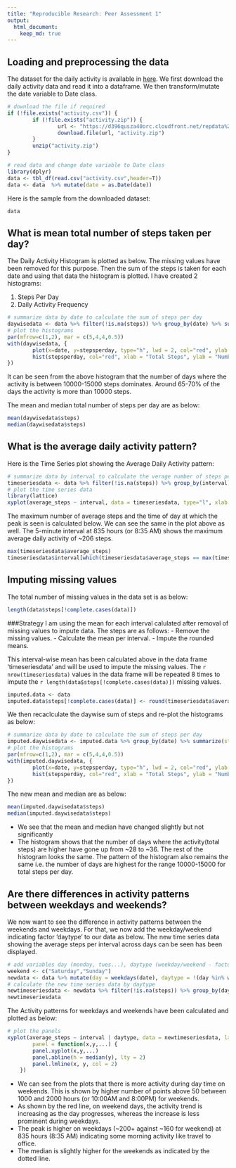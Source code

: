 ```yaml
---
title: "Reproducible Research: Peer Assessment 1"
output: 
  html_document:
    keep_md: true
---
```



## Loading and preprocessing the data
The dataset for the daily activity is available in [here](https://d396qusza40orc.cloudfront.net/repdata%2Fdata%2Factivity.zip).  We first download the daily activity data and read it into a dataframe.  We then transform/mutate the date variable to Date class. 
```r
# download the file if required
if (!file.exists("activity.csv")) {
        if (!file.exists("activity.zip")) {
                url <- "https://d396qusza40orc.cloudfront.net/repdata%2Fdata%2Factivity.zip"
                download.file(url, "activity.zip")
        }
        unzip("activity.zip")
}

# read data and change date variable to Date class
library(dplyr)
data <- tbl_df(read.csv("activity.csv",header=T))
data <- data  %>% mutate(date = as.Date(date))
```
  
Here is the sample from the downloaded dataset:
```r
data
```

## What is mean total number of steps taken per day?
  
The Daily Activity Histogram is plotted as below.  The missing values have been removed for this purpose.  Then the sum of the steps is taken for each date and using that data the histogram is plotted.  I have created 2 histograms:

1. Steps Per Day
2. Daily Activity Frequency

```r
# summarize data by date to calculate the sum of steps per day
daywisedata <- data %>% filter(!is.na(steps)) %>% group_by(date) %>% summarize(stepsperday = sum(steps))
# plot the histograms
par(mfrow=c(1,2), mar = c(5,4,4,0.5))
with(daywisedata, {
        plot(x=date, y=stepsperday, type="h", lwd = 2, col="red", ylab = "Steps", xlab = "Date", main = "Steps Per Day")
        hist(stepsperday, col="red", xlab = "Total Steps", ylab = "Number Of Days", main = "Daily Activity Frequency")
})
```
  
It can be seen from the above histogram that the number of days where the activity is between 10000-15000 steps dominates.  Around 65-70% of the days the activity is more than 10000 steps.

The mean and median total number of steps per day are as below:
```r
mean(daywisedata$steps)
median(daywisedata$steps)
```

## What is the average daily activity pattern?
Here is the Time Series plot showing the Average Daily Activity pattern:
```r
# summarize data by interval to calculate the verage number of steps per day
timeseriesdata <- data %>% filter(!is.na(steps)) %>% group_by(interval) %>% summarize(average_steps = mean(steps))
# plot the time series data
library(lattice)
xyplot(average_steps ~ interval, data = timeseriesdata, type="l", xlab = "Time Of Day (HHMM)", ylab = "Average Steps", main = "Average Daily Activity")
```
  
The maximum number of average steps and the time of day at which the peak is seen is calculated below.  We can see the same in the plot above as well.  The 5-minute interval at 835 hours (or 8:35 AM) shows the maximum average daily activity of ~206 steps.
```r
max(timeseriesdata$average_steps)
timeseriesdata$interval[which(timeseriesdata$average_steps == max(timeseriesdata$average_steps))]
```

## Imputing missing values
The total number of missing values in the data set is as below:
```r
length(data$steps[!complete.cases(data)])
```
  
###Strategy
I am using the mean for each interval calulated after removal of missing values to impute data.  The steps are as follows:
- Remove the missing values.
- Calculate the mean per interval.
- Impute the rounded means.

This interval-wise mean has been calculated above in the data frame 'timeseriesdata' and will be used to impute the missing values.  The `r nrow(timeseriesdata)` values in the data frame will be repeated 8 times to impute the `r length(data$steps[!complete.cases(data)])` missing values.
```r
imputed.data <- data
imputed.data$steps[!complete.cases(data)] <- round(timeseriesdata$average_steps)
```
  
We then recaclculate the daywise sum of steps and re-plot the histograms as below:
```r
# summarize data by date to calculate the sum of steps per day
imputed.daywisedata <- imputed.data %>% group_by(date) %>% summarize(stepsperday = sum(steps))
# plot the histograms
par(mfrow=c(1,2), mar = c(5,4,4,0.5))
with(imputed.daywisedata, {
        plot(x=date, y=stepsperday, type="h", lwd = 2, col="red", ylab = "Steps", xlab = "Date", main = "Steps Per Day")
        hist(stepsperday, col="red", xlab = "Total Steps", ylab = "Number Of Days", main = "Daily Activity Frequency")
})
```

The new mean and median are as below:
```r
mean(imputed.daywisedata$steps)
median(imputed.daywisedata$steps)
```
  
- We see that the mean and median have changed slightly but not significantly
- The histogram shows that the number of days where the activity(total steps) are higher have gone up from ~28 to ~36.  The rest of the histogram looks the same.  The pattern of the histogram also remains the same i.e. the number of days are highest for the range 10000-15000 for total steps per day.

## Are there differences in activity patterns between weekdays and weekends?
  
We now want to see the difference in activity patterns between the weekends and weekdays.  For that, we now add the weekday/weekend indicating factor 'daytype' to our data as below.  The new time series data showing the average steps per interval across days can be seen has been displayed.
```r
# add variables day (monday, tues...), daytype (weekday/weekend - factor)
weekend <- c("Saturday","Sunday")
newdata <- data %>% mutate(day = weekdays(date), daytype = !(day %in% weekend)) %>% mutate(daytype = factor(daytype, labels = c("weekend", "weekday")))
# calculate the new time series data by daytype
newtimeseriesdata <- newdata %>% filter(!is.na(steps)) %>% group_by(daytype, interval) %>% summarize(average_steps = mean(steps))
newtimeseriesdata
```
  
The Activity patterns for weekdays and weekends have been calculated and plotted as below:
```r
# plot the panels
xyplot(average_steps ~ interval | daytype, data = newtimeseriesdata, layout = c(1,2), type="l", main = "Average Daily Activity", xlab = "Interval", ylab = "Number of Steps",
        panel = function(x,y,...) {
		panel.xyplot(x,y,...)
		panel.abline(h = median(y), lty = 2)
		panel.lmline(x, y, col = 2)
	})

```
  
- We can see from the plots that there is more activity during day time on weekends.  This is shown by higher number of points above 50 between 1000 and 2000 hours (or 10:00AM and 8:00PM) for weekends.
- As shown by the red line, on weekend days, the activity trend is increasing as the day progresses, whereas the increase is less prominent during weekdays.  
- The peak is higher on weekdays (~200+ against ~160 for weekend) at 835 hours (8:35 AM) indicating some morning activity like travel to office.
- The median is slightly higher for the weekends as indicated by the dotted line.

